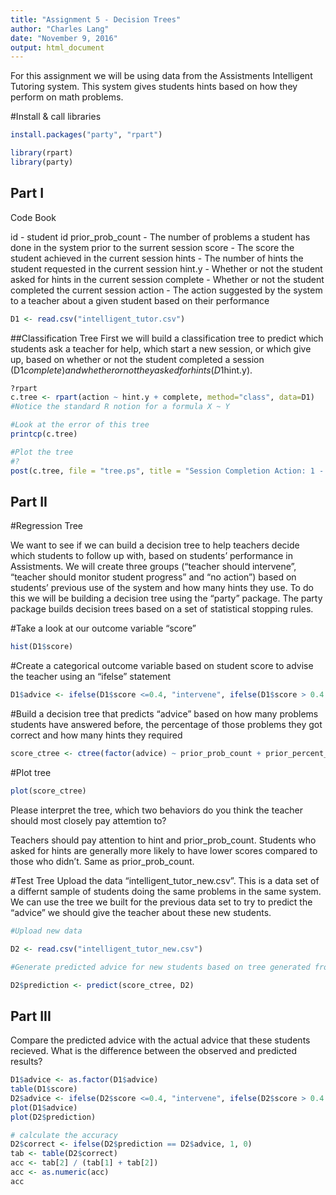```yaml
---
title: "Assignment 5 - Decision Trees"
author: "Charles Lang"
date: "November 9, 2016"
output: html_document
---
```

For this assignment we will be using data from the Assistments Intelligent Tutoring system. This system gives students hints based on how they perform on math problems. 

#Install & call libraries
```r
install.packages("party", "rpart")

library(rpart)
library(party)
```

## Part I

Code Book

id - student id prior_prob_count - The number of problems a student has done in the system prior to the surrent session
score - The score the student achieved in the current session
hints - The number of hints the student requested in the current session
hint.y - Whether or not the student asked for hints in the current session
complete - Whether or not the student completed the current session
action - The action suggested by the system to a teacher about a given student based on their performance

```r
D1 <- read.csv("intelligent_tutor.csv")
```

##Classification Tree
First we will build a classification tree to predict which students ask a teacher for help, which start a new session, or which give up, based on whether or not the student completed a session (D1$complete) and whether or not they asked for hints (D1$hint.y). 
```r
?rpart
c.tree <- rpart(action ~ hint.y + complete, method="class", data=D1) 
#Notice the standard R notion for a formula X ~ Y

#Look at the error of this tree
printcp(c.tree)

#Plot the tree
#?
post(c.tree, file = "tree.ps", title = "Session Completion Action: 1 - Ask teacher, 2 - Start new session, 3 - Give up")

```
## Part II

#Regression Tree

We want to see if we can build a decision tree to help teachers decide which students to follow up with, based on students' performance in Assistments. We will create three groups ("teacher should intervene", "teacher should monitor student progress" and "no action") based on students' previous use of the system and how many hints they use. To do this we will be building a decision tree using the "party" package. The party package builds decision trees based on a set of statistical stopping rules.

#Take a look at our outcome variable "score"
```r
hist(D1$score)
```

#Create a categorical outcome variable based on student score to advise the teacher using an "ifelse" statement
```r
D1$advice <- ifelse(D1$score <=0.4, "intervene", ifelse(D1$score > 0.4 & D1$score <=0.8, "monitor", "no action"))
```

#Build a decision tree that predicts "advice" based on how many problems students have answered before, the percentage of those problems they got correct and how many hints they required
```r
score_ctree <- ctree(factor(advice) ~ prior_prob_count + prior_percent_correct + hints, D1)
```

#Plot tree
```r
plot(score_ctree)
```

Please interpret the tree, which two behaviors do you think the teacher should most closely pay attemtion to?

Teachers should pay attention to hint and prior_prob_count. Students who asked for hints are generally more likely to have lower scores compared to those who didn't.  Same as prior_prob_count. 

#Test Tree
Upload the data "intelligent_tutor_new.csv". This is a data set of a differnt sample of students doing the same problems in the same system. We can use the tree we built for the previous data set to try to predict the "advice" we should give the teacher about these new students. 

```r
#Upload new data

D2 <- read.csv("intelligent_tutor_new.csv")

#Generate predicted advice for new students based on tree generated from old students

D2$prediction <- predict(score_ctree, D2)
``` 
## Part III
Compare the predicted advice with the actual advice that these students recieved. What is the difference between the observed and predicted results?
```r
D1$advice <- as.factor(D1$advice)
table(D1$score)
D2$advice <- ifelse(D2$score <=0.4, "intervene", ifelse(D2$score > 0.4 & D2$score <=0.8, "monitor", "no action"))
plot(D1$advice)
plot(D2$prediction)

# calculate the accuracy 
D2$correct <- ifelse(D2$prediction == D2$advice, 1, 0)
tab <- table(D2$correct)
acc <- tab[2] / (tab[1] + tab[2]) 
acc <- as.numeric(acc)
acc
```

